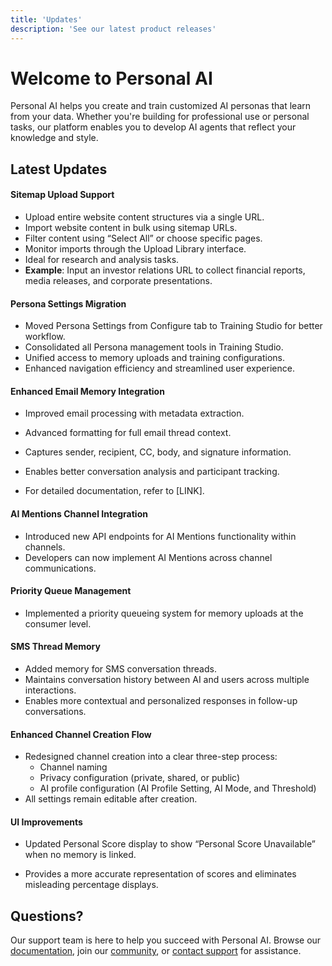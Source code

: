 ```yaml
---
title: 'Updates'
description: 'See our latest product releases'
---
```


# Welcome to Personal AI

Personal AI helps you create and train customized AI personas that learn from your data. Whether you're building for professional use or personal tasks, our platform enables you to develop AI agents that reflect your knowledge and style.

## Latest Updates

<AccordionGroup>
  <Accordion title="January 15 2025 - Enhanced Training Capabilities">
  
#### Sitemap Upload Support
* Upload entire website content structures via a single URL.
* Import website content in bulk using sitemap URLs.
* Filter content using “Select All” or choose specific pages.
* Monitor imports through the Upload Library interface.
* Ideal for research and analysis tasks.
* **Example**: Input an investor relations URL to collect financial reports, media releases, and corporate presentations.

#### Persona Settings Migration
* Moved Persona Settings from Configure tab to Training Studio for better workflow.
* Consolidated all Persona management tools in Training Studio.
* Unified access to memory uploads and training configurations.
* Enhanced navigation efficiency and streamlined user experience.

#### Enhanced Email Memory Integration
* Improved email processing with metadata extraction.
* Advanced formatting for full email thread context.
* Captures sender, recipient, CC, body, and signature information.
* Enables better conversation analysis and participant tracking.
* For detailed documentation, refer to [LINK].

  </Accordion>
  
  <Accordion title="January 22 2025 - New API Endpoints">
  
#### AI Mentions Channel Integration
* Introduced new API endpoints for AI Mentions functionality within channels.
* Developers can now implement AI Mentions across channel communications.

#### Priority Queue Management
* Implemented a priority queueing system for memory uploads at the consumer level.

#### SMS Thread Memory
* Added memory for SMS conversation threads.
* Maintains conversation history between AI and users across multiple interactions.
* Enables more contextual and personalized responses in follow-up conversations.

#### Enhanced Channel Creation Flow
* Redesigned channel creation into a clear three-step process:
  * Channel naming
  * Privacy configuration (private, shared, or public)
  * AI profile configuration (AI Profile Setting, AI Mode, and Threshold)
* All settings remain editable after creation.

#### UI Improvements
* Updated Personal Score display to show “Personal Score Unavailable” when no memory is linked.
* Provides a more accurate representation of scores and eliminates misleading percentage displays.

  </Accordion>
</AccordionGroup>

## Questions?

Our support team is here to help you succeed with Personal AI. Browse our [documentation](/documentation), join our [community](https://community.personal.ai), or [contact support](mailto:support@personal.ai) for assistance.
